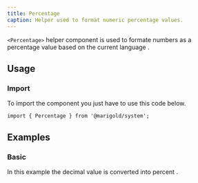 ```yaml
---
title: Percentage
caption: Helper used to format numeric percentage values.
---
```


`<Percentage>` helper component is used to formate numbers as a percentage value based on the current language .

## Usage

### Import

To import the component you just have to use this code below.

```tsx
import { Percentage } from '@marigold/system';
```

## Examples

### Basic

In this example the decimal value is converted into percent .

<ComponentDemo file="./percentage.demo.tsx" />
